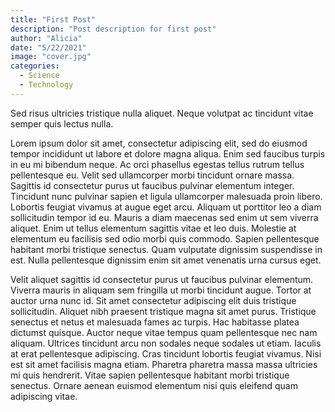 ```yaml
---
title: "First Post"
description: "Post description for first post"
author: "Alicia"
date: "5/22/2021"
image: "cover.jpg"
categories:
  - Science
  - Technology
---
```


Sed risus ultricies tristique nulla aliquet. Neque volutpat ac tincidunt vitae semper quis lectus nulla.

Lorem ipsum dolor sit amet, consectetur adipiscing elit, sed do eiusmod tempor incididunt ut labore et dolore magna aliqua. Enim sed faucibus turpis in eu mi bibendum neque. Ac orci phasellus egestas tellus rutrum tellus pellentesque eu. Velit sed ullamcorper morbi tincidunt ornare massa. Sagittis id consectetur purus ut faucibus pulvinar elementum integer. Tincidunt nunc pulvinar sapien et ligula ullamcorper malesuada proin libero. Lobortis feugiat vivamus at augue eget arcu. Aliquam ut porttitor leo a diam sollicitudin tempor id eu. Mauris a diam maecenas sed enim ut sem viverra aliquet. Enim ut tellus elementum sagittis vitae et leo duis. Molestie at elementum eu facilisis sed odio morbi quis commodo. Sapien pellentesque habitant morbi tristique senectus. Quam vulputate dignissim suspendisse in est. Nulla pellentesque dignissim enim sit amet venenatis urna cursus eget.

Velit aliquet sagittis id consectetur purus ut faucibus pulvinar elementum. Viverra mauris in aliquam sem fringilla ut morbi tincidunt augue. Tortor at auctor urna nunc id. Sit amet consectetur adipiscing elit duis tristique sollicitudin. Aliquet nibh praesent tristique magna sit amet purus. Tristique senectus et netus et malesuada fames ac turpis. Hac habitasse platea dictumst quisque. Auctor neque vitae tempus quam pellentesque nec nam aliquam. Ultrices tincidunt arcu non sodales neque sodales ut etiam. Iaculis at erat pellentesque adipiscing. Cras tincidunt lobortis feugiat vivamus. Nisi est sit amet facilisis magna etiam. Pharetra pharetra massa massa ultricies mi quis hendrerit. Vitae sapien pellentesque habitant morbi tristique senectus. Ornare aenean euismod elementum nisi quis eleifend quam adipiscing vitae.